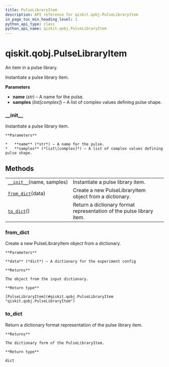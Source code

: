 ```yaml
---
title: PulseLibraryItem
description: API reference for qiskit.qobj.PulseLibraryItem
in_page_toc_min_heading_level: 1
python_api_type: class
python_api_name: qiskit.qobj.PulseLibraryItem
---
```


# qiskit.qobj.PulseLibraryItem

<Class id="qiskit.qobj.PulseLibraryItem" isDedicatedPage={true} github="https://github.com/qiskit/qiskit/tree/stable/0.18/qiskit/qobj/pulse_qobj.py" signature="PulseLibraryItem(name, samples)" modifiers="class">
  An item in a pulse library.

  Instantiate a pulse library item.

  **Parameters**

  *   **name** (*str*) – A name for the pulse.
  *   **samples** (*list\[complex]*) – A list of complex values defining pulse shape.

  ### \_\_init\_\_

  <Function id="qiskit.qobj.PulseLibraryItem.__init__" signature="__init__(name, samples)">
    Instantiate a pulse library item.

    **Parameters**

    *   **name** (*str*) – A name for the pulse.
    *   **samples** (*list\[complex]*) – A list of complex values defining pulse shape.
  </Function>

  ## Methods

  |                                                                                                             |                                                                      |
  | ----------------------------------------------------------------------------------------------------------- | -------------------------------------------------------------------- |
  | [`__init__`](#qiskit.qobj.PulseLibraryItem.__init__ "qiskit.qobj.PulseLibraryItem.__init__")(name, samples) | Instantiate a pulse library item.                                    |
  | [`from_dict`](#qiskit.qobj.PulseLibraryItem.from_dict "qiskit.qobj.PulseLibraryItem.from_dict")(data)       | Create a new PulseLibraryItem object from a dictionary.              |
  | [`to_dict`](#qiskit.qobj.PulseLibraryItem.to_dict "qiskit.qobj.PulseLibraryItem.to_dict")()                 | Return a dictionary format representation of the pulse library item. |

  ### from\_dict

  <Function id="qiskit.qobj.PulseLibraryItem.from_dict" signature="from_dict(data)" modifiers="classmethod">
    Create a new PulseLibraryItem object from a dictionary.

    **Parameters**

    **data** (*dict*) – A dictionary for the experiment config

    **Returns**

    The object from the input dictionary.

    **Return type**

    [PulseLibraryItem](#qiskit.qobj.PulseLibraryItem "qiskit.qobj.PulseLibraryItem")
  </Function>

  ### to\_dict

  <Function id="qiskit.qobj.PulseLibraryItem.to_dict" signature="to_dict()">
    Return a dictionary format representation of the pulse library item.

    **Returns**

    The dictionary form of the PulseLibraryItem.

    **Return type**

    dict
  </Function>
</Class>

